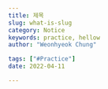 ```yaml
---
title: 제목
slug: what-is-slug
category: Notice
keywords: practice, hellow
author: "Weonhyeok Chung"

tags: ["#Practice"]
date: 2022-04-11

---
```

<script type="text/javascript" async
src="https://cdnjs.cloudflare.com/ajax/libs/mathjax/2.7.2/MathJax.js? 
config=TeX-MML-AM_CHTML"
</script>

## 시작하며 

Type I error: Reject null when the true state is null. 

Type II error: Not reject null when the true state is altenative. 

Two hypothesis:

$$
H_0 : \mu_0 = \mu_1
$$
$$
H_1 : \mu_0 \ne \mu_1
$$
Let
$$
E[\bar{Y_1}-\bar{Y_0}] = \mu_1 - \mu_0
$$
Then,
$$
\frac{ \bar{Y_1}-\bar{Y_0} - E[\bar{Y_1}-\bar{Y_0}] }{ std(\bar{Y_1}-\bar{Y_0} ) } = \frac{ \bar{Y_1}-\bar{Y_0} - (\mu_1 - \mu_0) }{ std(\bar{Y_1}-\bar{Y_0} ) } 
$$

Note that $ E[\bar{Y_1}-\bar{Y_0}] = \mu_1 - \mu_0 $. Under $H_0$, $E[\bar{Y_1}-\bar{Y_0}] = \mu_1 - \mu_0 =0$, under $H_1$, $E[\bar{Y_1}-\bar{Y_0}] = \mu_1 - \mu_0 = \delta$

$$
Var(\bar{Y_1}-\bar{Y_0}) = Var(\bar{Y_1})+Var(\bar{Y_0}) = \frac{Var(Y_1)}{n_1} + \frac{Var(Y_0)}{n_0} = \frac{\sigma^2_1}{n_1}+\frac{\sigma^2_0}{n_0} 
$$

Under $H_0$, 
$$
\frac{\bar{Y_1}-\bar{Y_0} }{std(\bar{Y_1}-\bar{Y_0} )} = \frac{\bar{Y_1}-\bar{Y_0} }{ \sqrt{ \frac{\sigma^2_1}{n_1}+\frac{\sigma^2_0}{n_0}  } }  = t_{\frac{\alpha}{2}}
$$
\begin{equation}\label{eq:1}
	\Rightarrow \bar{Y_1}-\bar{Y_0}=  t_{\frac{\alpha}{2}} \times \sqrt{ \frac{\sigma^2_1}{n_1}+\frac{\sigma^2_0}{n_0} }
\end{equation}

Under $H_1$, 
$$
\frac{\bar{Y_1}-\bar{Y_0} - \delta }{ \sqrt{ \frac{\sigma^2_1}{n_1}+\frac{\sigma^2_0}{n_0}  } }  = t_{\beta}
$$
\begin{equation}\label{eq:2}
	\Rightarrow \bar{Y_1}-\bar{Y_0}=  \delta - t_{\beta} \times \sqrt{ \frac{\sigma^2_1}{n_1}+\frac{\sigma^2_0}{n_0} }
\end{equation}

From equation (\ref{eq:1}) and (\ref{eq:2}),
$$
\delta = ( t_{\frac{\alpha}{2}} + t_{\beta} ) \times \sqrt{ \frac{\sigma^2_1}{n_1}+\frac{\sigma^2_0}{n_0} } 
$$

Further assume that $\sigma_0^2 = \sigma_1^2 = \sigma^2$, and $n_0 = n_1 = n$, 

$$
	n_0^* = n_1^* = n^* = 2 ( t_{ \frac{\alpha}{2}} + t_\beta )^2 \Big( \frac{\sigma}{\delta} \Big)^2
$$

그리고, 비율인 경우


$$
H_0: p_0 = p_1
$$
$$
H_1: p_0 \ne p_1
$$

Note that the variance is $p(1-p)$. 

Under $H_0$,

$$
\frac{ \hat{p_0} - \hat{p_1} - 0 }{ \sqrt{ \frac{ \bar{p} (1-\bar{p}) }{ n_0 } + \frac{ \bar{p} (1-\bar{p}) }{ n_1 } }  } = t_{\frac{\alpha}{2}}
$$


Under $H_1$,
$$
\frac{ \hat{p_0} - \hat{p_1} - \delta }{ \sqrt{ \frac{ p_0 (1- p_0) }{ n_0 } + \frac{ p_1 (1- p_1) }{ n_1 } }  } = -t_{\beta}
$$

Further assume $n_0=n_1=n$. From the two equations, 

$$
t_{\frac{\alpha}{2}} \times \sqrt{ \frac{ 2 \bar{p}(1-\bar{p} }{n} } = \delta - t_{\beta} \sqrt{ \frac{ p_0 (1-p_0) + p_1 (1-p_1) }{n} }
$$

$$
n = \Big( t_{\frac{\alpha}{2}} \sqrt{ 2 \bar{p} (1-\bar{p})} + t_\beta \sqrt{ p_0 (1-p_0) + p_1 (1-p_1) }    \Big)^2 \delta^{-2}
$$




```python
import math

p0 = 0.05
mde = 0.10
p1 = p0*(1+mde)
pbar = (p0+p1)/2

alpha=0.95
beta=0.8
t_alpha2=1.96
t_beta = 0.84
delta = p1-p0
```

```
n=(t_alpha2*math.sqrt(2*pbar*(1-pbar))+t_beta*math.sqrt(p0*(1-p0)+p1*(1-p1)))**2*(1/delta)**2
n
```

ipython 예시 [Link to ipython](https://colab.research.google.com/drive/1qT0e9EXCBFSpW-OrWFinArA60MEFAMYV#scrollTo=qDvzgkV-MSrx)


## 작성자 등록
우선 글 작성해주실 분들에 대한 정보를 등록해야 합니다. 작성자를 등록하기 위해 필요한 값은 다음과 같습니다.

